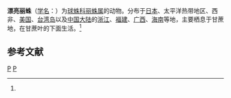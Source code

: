 {{Speciesbox
| taxon = Chrysso pulcherrima
| image = Chrysso.pulcherrima.male.-.tanikawa.jpg
| binomial_authority = (Mello-Leitao, 1917)<ref name='id12989'>{{cite web| url =http://www.bioinfo.cn/db05/BjdwSpecies.php?action=view&id=12989| title =漂亮丽蛛| work =《中国动物物种编目数据库》| publisher =中国科学院微生物研究所| author =中国科学院动物研究所| accessdate =2009-04-28| deadurl =yes| archiveurl =https://web.archive.org/web/20160305034008/http://www.bioinfo.cn/db05/BjdwSpecies.php?action=view&id=12989| archivedate =2016-03-05}}</ref>
}}

'''漂亮丽蛛'''（[[学名|学名]]：{{lang|la|''Chrysso pulcherrima''}}）为[[球蛛科|球蛛科]][[丽蛛属|丽蛛属]]的动物。分布于[[日本|日本]]、太平洋热带地区、西非、[[美国|美国]]、[[台湾岛|台湾岛]]以及[[中国大陆|中国大陆]]的[[浙江|浙江]]、[[福建|福建]]、[[广西|广西]]、[[海南|海南]]等地，主要栖息于甘蔗地，在甘蔗叶的下面生活。<ref name='id12989'/>

== 参考文献 ==
{{reflist}}

{{taxonbar}}
[[Category:_1917年描述的动物|P]]
[[Category:丽蛛属|P]]